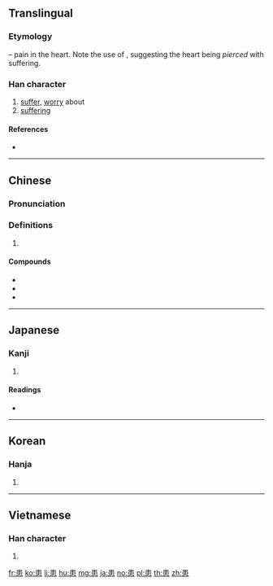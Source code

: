 ==Translingual==

===Etymology===
{{Han compound|串|t1=skewer|心|t2=heart|ls=psc|c1=p|c2=s}} – pain in the heart. Note the use of {{m|mul|串||skewer|sc=Hani}}, suggesting the heart being ''pierced'' with suffering.

===Han character===
{{Han char|rn=61|rad=心|as=07|sn=11|four=50336|canj=LLP|ids=⿱串心}}

# [[suffer]], [[worry]] about
# [[suffering]]

====References====
* {{Han ref|kx=0388.160|dkj=10691|dj=0721.080|hdz=42300.090|uh=60A3|ud=24739|bh=B177|bd=45431}}

----

==Chinese==
{{zh-forms}}

===Pronunciation===
{{zh-pron
|m=huàn
|c=waan6
|h=pfs=fam
|mn=hoān
|w=
|mc=y
|oc=y
|ma=|ma2=
|cat=v,n
}}

===Definitions===
{{zh-hanzi}}

# {{rfdef|lang=zh}}

====Compounds====
* {{zh-l|患病}}
* {{zh-l|患難}}
* {{zh-l|患難見真情}}

----

==Japanese==

===Kanji===
{{ja-kanji|grade=c|rs=心07}}

# {{defn|lang=ja|sort=心07}}

====Readings====
* {{ja-readings|goon=[[げん]] (gen)|kanon=[[かん]] (kan)|kun=[[わずらう]] (wazurau), [[うれえる]] (ureeru), [[うれい]] (urei)}}

----

==Korean==

===Hanja===
{{ko-hanja|hangeul=환|eumhun=|rv=hwan|mr=hwan|y=hwan}}

# {{defn|lang=ko|sort=心07}}

----

==Vietnamese==

===Han character===
{{vi-hantu|hoạn|rs=心07}}

# {{defn|lang=vi|sort=心07}}

[[fr:患]]
[[ko:患]]
[[li:患]]
[[hu:患]]
[[mg:患]]
[[ja:患]]
[[no:患]]
[[pl:患]]
[[th:患]]
[[zh:患]]